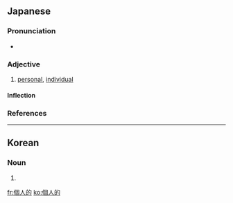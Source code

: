 ==Japanese==
{{ja-kanjitab|こ|じん|てき|yomi=o}}

===Pronunciation===
* {{ja-pron|こじんてき|y=o|acc=0|acc_ref=NHK}}

===Adjective===
{{ja-adj|こじんてき|infl=na}}

# [[personal]], [[individual]]

====Inflection====
{{ja-na|こじんてき}}

===References===
<references/>

----

==Korean==
{{ko-hanjatab}}

===Noun===
{{ko-noun|hj|hangeul=개인적}}

# {{hanja form of|개인적|[[personal]], [[individual]]}}

[[fr:個人的]]
[[ko:個人的]]